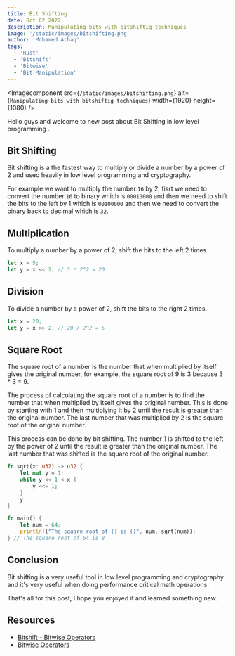 ```yaml
---
title: Bit Shifting
date: Oct 02 2022
description: Manipulating bits with bitshiftig techniques
image: '/static/images/bitshifting.png'
author: 'Mohamed Achaq'
tags:
  - 'Rust'
  - 'Bitshift'
  - 'Bitwise'
  - 'Bit Manipulation'
---
```


<Imagecomponent
  src={`/static/images/bitshifting.png`}
  alt={`Manipulating bits with bitshiftig techniques`}
  width={1920}
  height={1080}
/>

Hello guys and welcome to new post about Bit Shifting in low level programming .

## Bit Shifting

Bit shifting is a the fastest way to multiply or divide a number by a power of 2 and used heavily in low level programming and cryptography.

For example we want to multiply the number `16` by 2, fisrt we need to convert the number `16` to binary which is `00010000` and then we need to shift the bits to the left by 1 which is `00100000` and then we need to convert the binary back to decimal which is `32`.

## Multiplication

To multiply a number by a power of 2, shift the bits to the left 2 times.

```rust
let x = 5;
let y = x << 2; // 5 * 2^2 = 20
```

## Division

To divide a number by a power of 2, shift the bits to the right 2 times.

```rust
let x = 20;
let y = x >> 2; // 20 / 2^2 = 5
```

## Square Root

The square root of a number is the number that when multiplied by itself gives the original number, for example, the square root of 9 is 3 because 3 \* 3 = 9.

The process of calculating the square root of a number is to find the number that when multiplied by itself gives the original number. This is done by starting with 1 and then multiplying it by 2 until the result is greater than the original number. The last number that was multiplied by 2 is the square root of the original number.

This process can be done by bit shifting. The number 1 is shifted to the left by the power of 2 until the result is greater than the original number. The last number that was shifted is the square root of the original number.

```rust
fn sqrt(x: u32) -> u32 {
    let mut y = 1;
    while y << 1 < x {
        y <<= 1;
    }
    y
}

fn main() {
    let num = 64;
    println!("The square root of {} is {}", num, sqrt(num));
} // The square root of 64 is 8
```

## Conclusion

Bit shifting is a very useful tool in low level programming and cryptography and it's very useful when doing performance critical math operations.

That's all for this post, I hope you enjoyed it and learned something new.

## Resources

- [Bitshift - Bitwise Operators](https://en.wikipedia.org/wiki/Bitwise_operation#Bit_shifts)
- [Bitwise Operators](https://www.tutorialspoint.com/cprogramming/c_bitwise_operators.htm)
